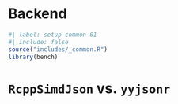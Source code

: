 # Backend {#sec-benchbackend}

```r
#| label: setup-common-01
#| include: false
source("includes/_common.R")
library(bench)
```

# `RcppSimdJson` vs. `yyjsonr`

